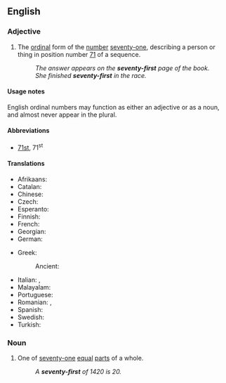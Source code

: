 ==English==
{{ordinalbox|en|70th|71st|72nd|seventieth|seventy-second|card=seventy-one}}

===Adjective===
{{head|en|adjective}}

# {{cln|en|ordinal numbers}} The [[ordinal]] form of the [[number]] [[seventy-one]], describing a person or thing in position number [[71]] of a sequence.
#: ''The answer appears on the '''seventy-first''' page of the book.''
#: ''She finished '''seventy-first''' in the race.''

====Usage notes====
English ordinal numbers may function as either an adjective or as a noun, and almost never appear in the plural.

====Abbreviations====
* [[71st]], 71<sup>st</sup>

====Translations====
{{trans-top|ordinal number 71st}}
* Afrikaans: {{t+|af|een-en-sewentigste }}
* Catalan: {{t+|ca|setanta-unè}}
* Chinese: {{t|zh|第七十一|tr=dì-qīshíyī|sc=Hani}}
* Czech: {{t|cs|sedmdesátý první }}
* Esperanto: {{t|eo|sepdek-unua}}
* Finnish: {{t|fi|seitsemäskymmenesensimmäinen}}
* French: {{t|fr|soixante-et-onzième}}
* Georgian: {{t|ka|სამოცდამეთერთმეტე}}
* German: {{t|de|einundsiebzigste}}
{{trans-mid}}
* Greek:
*: Ancient: {{t|grc|ἑβδομηκοστόπρωτος}} {{qualifier|Byzantine Greek}}
* Italian: {{t|it|settantunesimo|m}}, {{t|it|settantunesima|f}}
* Malayalam: {{t|ml|എഴുപത്തൊന്നാം}}
* Portuguese: {{t|pt|septuagésimo primeiro}}
* Romanian: {{t|ro|șaptezeci și unulea|m}}, {{t|ro|șaptezeci și una|f}}
* Spanish: {{t|es|septuagésimo primero}}
* Swedish: {{t|sv|sjuttioförsta}}
* Turkish: {{t|tr|yetmiş birinci}}
{{trans-bottom}}

===Noun===
{{en-noun}}

# {{cln|en|fractional numbers}} One of [[seventy-one]] [[equal]] [[part]]s of a whole.
#: ''A '''seventy-first''' of 1420 is 20.''